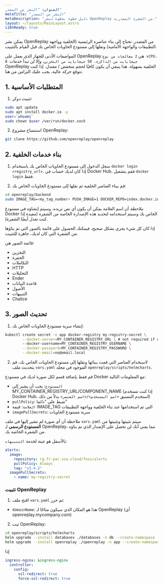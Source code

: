 ```yaml
---
العنوان: "النشر من المصدر"
metaTitle: "النشر من المصدر"
metaDescription: "دليل خطوة بخطوة لنشر OpenReplay من الشفرة المصدرية."
layout: ~/layouts/MainLayout.astro
i18nReady: true
---
```

يمكن نشر OpenReplay من المصدر. تحتاج إلى بناء عناصره الرئيسية (الخلفية وواجهة التطبيقات والواجهة الأمامية) ونقلها إلى مستودع الحاويات الخاص بك قبل القيام بالتثبيت.

المواصفات الأدنى للجهاز الذي يعمل على OpenReplay هي `2 معالجات من نوع vCPU، 8 جيجابايت من الذاكرة، 50 جيجابايت من التخزين`، وإلا لن تبدأ خدمات OpenReplay الخلفية بسهولة. هذا ينبغي أن يكون كافيًا لحجم منخفض / معتدل. إذا كنت تتوقع حركة عالية، يجب عليك التزامن من هنا.

## 1. المتطلبات الأساسية

1. تثبيت دوكر:


```bash
sudo apt update
sudo apt install docker.io -y
user=`whoami`
sudo chown $user /var/run/docker.sock
```


2. استنساخ مشروع OpenReplay:


```bash
git clone https://github.com/openreplay/openreplay
```


## 2. بناء خدمات الخلفية

1. سجل الدخول إلى مستودع الحاويات الخاص بك باستخدام `docker login <registry_url>`. إذا كان لديك حساب في Docker Hub، فقم بتشغيل `docker login` فقط.

2. قم ببناء العناصر الخلفية ثم نقلها إلى مستودع الحاويات الخاص بك:


```bash
cd openreplay/backend
sudo IMAGE_TAG=<my_tag_number> PUSH_IMAGE=1 DOCKER_REPO=index.docker.io/<username> bash build.sh 
```


*ملاحظة* أن اسم العلامة يمكن أن يكون أي نص تريده، وسيتم إنشاؤه في مستودع Docker الخاص بك وسيتم استخدامه لتحديد هذه الإصدارة الخاصة من الشفرة (مفيدة إذا كنت تعدل أيضًا الشفرة).

إذا كان كل شيء يجري بشكل صحيح، فيمكنك الحصول على قائمة بالصور التي تم بناؤها من الشفرة التي كان لديك، جاهزة للتثبيت.

قائمة الصور هي:

- التخزين
- الحفرة
- التكاملات
- HTTP
- التحليلات
- Ender
- قاعدة البيانات
- الأصول
- التنبيهات
- Chalice

## 3. تحديث الصور

1. إنشاء سرية مستودع الحاويات الخاص بك:


```bash
kubectl create secret -n app docker-registry my-registry-secret \
        --docker-server=MY_CONTAINER_REGISTRY_URL \ # not required if docker hub
        --docker-username=MY_CONTAINER_REGISTRY_USERNAME \
        --docker-password=MY_CONTAINER_REGISTRY_PASSWORD \
        --docker-email=no@email.local 
```


2. لاستخدام العناصر التي قمت ببنائها ونقلها إلى مستودع الحاويات الخاص بك، قم بتحديث ملف `vars.yaml` الموجود في مجلد `openreplay/scripts/helmcharts`.

قم فقط بإضافة قسم لكل صورة لديك في مستودع Docker مع المعلومات التالية:

- `المستودع`: يجب أن يشير إلى MY_CONTAINER_REGISTRY_URL/COMPONENT_NAME (إذا كنت تستخدم Docker Hub، استخدم التنسيق `<اسم المستخدم>/<اسم العنصر>` بدلاً من ذلك)
- `pullPolicy`: ضبط على "دائما"
- `العلامة`: قيمة IMAGE_TAG التي تم استخدامها عند بناء الخلفية وواجهة التطبيقات
- `imagePullSecrets`: سرية مستودع الحاويات

ملاحظة أن أي صورة لم تشير إليها في ملف `vars.yaml` سيتم تثبيتها وتثبيتها من **المستودع الرسمي** لـ OpenReplay، مما يعني أنك لن تحصل على الإصدار الذي تم بناؤه من الشفرة الخاصة بك.

بالأسفل هو عينة لخدمة `التنبيهات`:


```yaml
alerts:
  image:
    repository: rg.fr-par.scw.cloud/foss/alerts
    pullPolicy: Always
    tag: "v1.4.2"
  imagePullSecrets: 
    - name: my-registry-secret
```


### تثبيت OpenReplay

1. افتح ملف `vars.yaml` ثم حرر:
- `domainName`: هذا هو المكان الذي سيكون متاحًا لـ OpenReplay (أي openreplay.mycompany.com)

2. ثبت OpenReplay:


```bash
cd openreplay/scripts/helmcharts
helm upgrade --install databases ./databases -n db --create-namespace --wait -f ./vars.yaml --atomic
helm upgrade --install openreplay ./openreplay -n app --create-namespace --wait -f ./vars.yaml --atomic
```


إذا
```yaml
ingress-nginx: &ingress-nginx
  controller:
    config:
      ssl-redirect: true
      force-ssl-redirect: true
```
